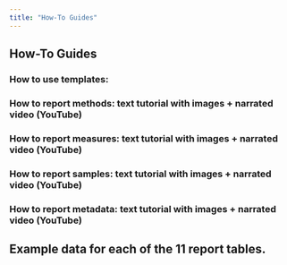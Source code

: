 ```yaml
---
title: "How-To Guides"
---
```


## How-To Guides

### How to use templates:

### How to report methods: text tutorial with images + narrated video (YouTube)

### How to report measures: text tutorial with images + narrated video (YouTube)

### How to report samples: text tutorial with images + narrated video (YouTube)

### How to report metadata: text tutorial with images + narrated video (YouTube)

## Example data for each of the 11 report tables.
